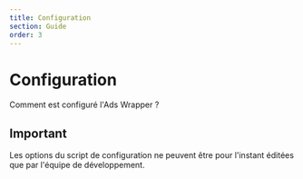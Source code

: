 ```yaml
---
title: Configuration
section: Guide
order: 3
---
```


# Configuration
Comment est configuré l'Ads Wrapper ?

## Important

Les options du script de configuration ne peuvent être pour l'instant éditées que par l'équipe de développement.
